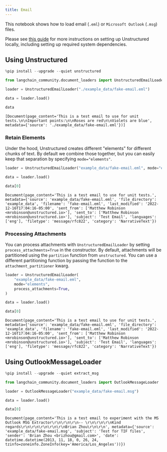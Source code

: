 ```yaml
---
title: Email
---
```


This notebook shows how to load email (`.eml`) or `Microsoft Outlook` (`.msg`) files.

Please see [this guide](/oss/javascript/integrations/providers/unstructured/) for more instructions on setting up Unstructured locally, including setting up required system dependencies.

## Using Unstructured


```python
%pip install --upgrade --quiet unstructured
```


```python
from langchain_community.document_loaders import UnstructuredEmailLoader

loader = UnstructuredEmailLoader("./example_data/fake-email.eml")

data = loader.load()

data
```



```output
[Document(page_content='This is a test email to use for unit tests.\n\nImportant points:\n\nRoses are red\n\nViolets are blue', metadata={'source': './example_data/fake-email.eml'})]
```


### Retain Elements

Under the hood, Unstructured creates different "elements" for different chunks of text. By default we combine those together, but you can easily keep that separation by specifying `mode="elements"`.


```python
loader = UnstructuredEmailLoader("example_data/fake-email.eml", mode="elements")

data = loader.load()

data[0]
```



```output
Document(page_content='This is a test email to use for unit tests.', metadata={'source': 'example_data/fake-email.eml', 'file_directory': 'example_data', 'filename': 'fake-email.eml', 'last_modified': '2022-12-16T17:04:16-05:00', 'sent_from': ['Matthew Robinson <mrobinson@unstructured.io>'], 'sent_to': ['Matthew Robinson <mrobinson@unstructured.io>'], 'subject': 'Test Email', 'languages': ['eng'], 'filetype': 'message/rfc822', 'category': 'NarrativeText'})
```


### Processing Attachments

You can process attachments with `UnstructuredEmailLoader` by setting `process_attachments=True` in the constructor. By default, attachments will be partitioned using the `partition` function from `unstructured`. You can use a different partitioning function by passing the function to the `attachment_partitioner` kwarg.


```python
loader = UnstructuredEmailLoader(
    "example_data/fake-email.eml",
    mode="elements",
    process_attachments=True,
)

data = loader.load()

data[0]
```



```output
Document(page_content='This is a test email to use for unit tests.', metadata={'source': 'example_data/fake-email.eml', 'file_directory': 'example_data', 'filename': 'fake-email.eml', 'last_modified': '2022-12-16T17:04:16-05:00', 'sent_from': ['Matthew Robinson <mrobinson@unstructured.io>'], 'sent_to': ['Matthew Robinson <mrobinson@unstructured.io>'], 'subject': 'Test Email', 'languages': ['eng'], 'filetype': 'message/rfc822', 'category': 'NarrativeText'})
```


## Using OutlookMessageLoader


```python
%pip install --upgrade --quiet extract_msg
```


```python
from langchain_community.document_loaders import OutlookMessageLoader

loader = OutlookMessageLoader("example_data/fake-email.msg")

data = loader.load()

data[0]
```



```output
Document(page_content='This is a test email to experiment with the MS Outlook MSG Extractor\r\n\r\n\r\n-- \r\n\r\n\r\nKind regards\r\n\r\n\r\n\r\n\r\nBrian Zhou\r\n\r\n', metadata={'source': 'example_data/fake-email.msg', 'subject': 'Test for TIF files', 'sender': 'Brian Zhou <brizhou@gmail.com>', 'date': datetime.datetime(2013, 11, 18, 0, 26, 24, tzinfo=zoneinfo.ZoneInfo(key='America/Los_Angeles'))})
```



```python

```
